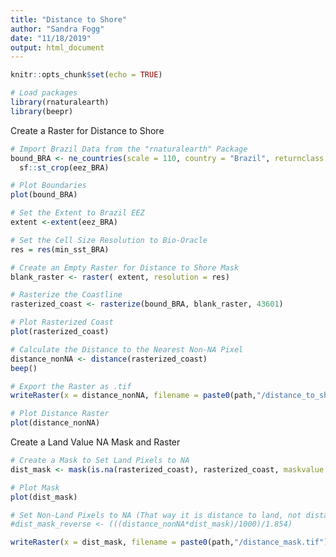 ```yaml
---
title: "Distance to Shore"
author: "Sandra Fogg"
date: "11/18/2019"
output: html_document
---
```


```r
knitr::opts_chunk$set(echo = TRUE)
```


```r
# Load packages
library(rnaturalearth)
library(beepr)
```

Create a Raster for Distance to Shore
```r
# Import Brazil Data from the "rnaturalearth" Package
bound_BRA <- ne_countries(scale = 110, country = "Brazil", returnclass = "sf")%>% 
  sf::st_crop(eez_BRA)

# Plot Boundaries
plot(bound_BRA)

# Set the Extent to Brazil EEZ
extent <-extent(eez_BRA)

# Set the Cell Size Resolution to Bio-Oracle
res = res(min_sst_BRA)

# Create an Empty Raster for Distance to Shore Mask
blank_raster <- raster( extent, resolution = res)

# Rasterize the Coastline
rasterized_coast <- rasterize(bound_BRA, blank_raster, 43601)

# Plot Rasterized Coast
plot(rasterized_coast)

# Calculate the Distance to the Nearest Non-NA Pixel
distance_nonNA <- distance(rasterized_coast)
beep()

# Export the Raster as .tif
writeRaster(x = distance_nonNA, filename = paste0(path,"/distance_to_shore2.tif"), overwrite = F)

# Plot Distance Raster
plot(distance_nonNA)
```

Create a Land Value NA Mask and Raster
```r

# Create a Mask to Set Land Pixels to NA
dist_mask <- mask(is.na(rasterized_coast), rasterized_coast, maskvalue = 1, updatevalue = NA)

# Plot Mask
plot(dist_mask)

# Set Non-Land Pixels to NA (That way it is distance to land, not distance to non-land) ?
#dist_mask_reverse <- (((distance_nonNA*dist_mask)/1000)/1.854)

writeRaster(x = dist_mask, filename = paste0(path,"/distance_mask.tif"), overwrite = F)
```